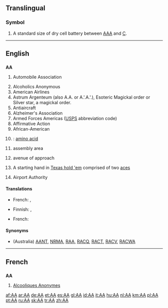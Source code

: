 {{wikipedia}}
{{also|Appendix:Variations of "aa"}}
==Translingual==

===Symbol===
{{infl|mul|symbol}}

# A standard size of dry cell battery between [[AAA]] and [[C]].

----

==English==

==={{initialism}}===
'''AA'''

# {{British}} Automobile Association
# Alcoholics Anonymous
# American Airlines
# Astrum Argenteum (also A.A. or A.'.A.'.), Esoteric Magickal order or Silver star, a magickal order.
# Antiaircraft
# Alzheimer's Association
# Armed Forces Americas ([[USPS]] abbreviation code)
# Affirmative Action
# African-American
# {{chemistry}}: [[amino acid]]
# {{military}} assembly area
# {{military}} avenue of approach
# {{poker}} A starting hand in [[Texas hold 'em]] comprised of two [[ace]]s
# {{India}} Airport Authority

====Translations====

{{trans-top|Alcoholics Anonymous}}
* French: {{t-|fr|AA|m|p}},  {{t|fr|Alcooliques Anonymes|m|p}}
{{trans-mid}}
{{trans-bottom}}

{{trans-top|American Airlines}}
{{trans-mid}}
{{trans-bottom}}

{{trans-top|Esoteric Magickal order Astrum Argenteum, or Silver star, a magickal order}}
{{trans-mid}}
{{trans-bottom}}

{{trans-top|Antiaircraft}}
* Finnish: {{t+|fi|IT}}, {{t+|fi|it}}
{{trans-mid}}
{{trans-bottom}}

{{trans-top|Alzheimer's Association}}
{{trans-mid}}
{{trans-bottom}}

{{trans-top|Armed Forces Americas}}
{{trans-mid}}
{{trans-bottom}}

{{trans-top|Affirmative Action}}
* French: {{t|fr|discrimination positive|f}}
{{trans-mid}}
{{trans-bottom}}

{{trans-top|African-American}}
{{trans-mid}}
{{trans-bottom}}

====Synonyms====
* {{sense|Automobile Association}} (Australia) [[AANT]], [[NRMA]], [[RAA]], [[RACQ]], [[RACT]], [[RACV]], [[RACWA]]

----

==French==

==={{initialism|lang=fr}}===
'''AA''' {{m|p}}

# {{plurale tantum|lang=fr}} [[Alcooliques Anonymes]]

[[af:AA]]
[[ar:AA]]
[[de:AA]]
[[et:AA]]
[[es:AA]]
[[gl:AA]]
[[id:AA]]
[[it:AA]]
[[hu:AA]]
[[nl:AA]]
[[km:AA]]
[[pl:AA]]
[[pt:AA]]
[[ru:AA]]
[[sk:AA]]
[[tr:AA]]
[[zh:AA]]